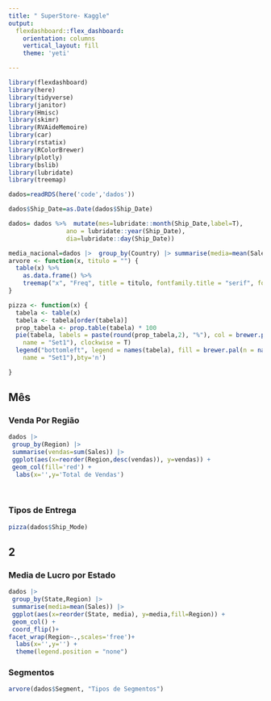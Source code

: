 ```yaml
---
title: " SuperStore- Kaggle"
output: 
  flexdashboard::flex_dashboard:
    orientation: columns
    vertical_layout: fill
    theme: 'yeti'

---
```


```r
library(flexdashboard)
library(here)
library(tidyverse)
library(janitor)
library(Hmisc)
library(skimr)
library(RVAideMemoire) 
library(car) 
library(rstatix)
library(RColorBrewer)
library(plotly)
library(bslib)
library(lubridate)
library(treemap)
```


```r
dados=readRDS(here('code','dados'))

dados$Ship_Date=as.Date(dados$Ship_Date)

dados= dados %>%  mutate(mes=lubridate::month(Ship_Date,label=T),
                ano = lubridate::year(Ship_Date),
                dia=lubridate::day(Ship_Date))


```


```r
media_nacional=dados |>  group_by(Country) |> summarise(media=mean(Sales)) %>% .[[2]]
arvore <- function(x, titulo = "") {
  table(x) %>%
    as.data.frame() %>%
    treemap("x", "Freq", title = titulo, fontfamily.title = "serif", fontsize.title = 24)
}

pizza <- function(x) {
  tabela <- table(x)
  tabela <- tabela[order(tabela)]
  prop_tabela <- prop.table(tabela) * 100
  pie(tabela, labels = paste(round(prop_tabela,2), "%"), col = brewer.pal(n = names(tabela),
    name = "Set1"), clockwise = T)
  legend("bottomleft", legend = names(tabela), fill = brewer.pal(n = names(tabela),
    name = "Set1"),bty='n')

}
```




## Mês

### Venda Por Região
```r

dados |>
 group_by(Region) |>
 summarise(vendas=sum(Sales)) |> 
 ggplot(aes(x=reorder(Region,desc(vendas)), y=vendas)) +
 geom_col(fill='red') +
  labs(x='',y='Total de Vendas')
 
 
```

### Tipos de Entrega
```r
pizza(dados$Ship_Mode)
```

## 2

### Media de Lucro por Estado
```r
dados |> 
 group_by(State,Region) |>
 summarise(media=mean(Sales)) |> 
 ggplot(aes(x=reorder(State, media), y=media,fill=Region)) +
 geom_col() + 
 coord_flip()+
facet_wrap(Region~.,scales='free')+
  labs(x='',y='') +
  theme(legend.position = "none")
```


### Segmentos
```r
arvore(dados$Segment, "Tipos de Segmentos")
```


